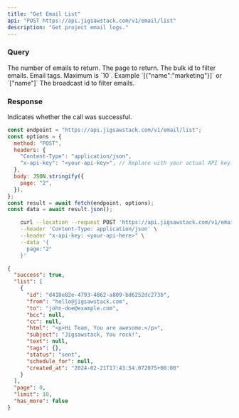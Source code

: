```yaml
---
title: "Get Email List"
api: "POST https://api.jigsawstack.com/v1/email/list"
description: "Get project email logs."
---
```


### Query

<ParamField query="limit" default="30" type="string">
  The number of emails to return.
</ParamField>

<ParamField query="page" default="1" type="string">
  The page to return.
</ParamField>

<ParamField query="bulk_id" type="string">
  The bulk id to filter emails.
</ParamField>

<ParamField body="tags" type="array<object> | array<string>">
  Email tags. Maximum is `10`. Example `[{"name":"marketing"}]` or `["name"]`
</ParamField>

<ParamField query="broadcast_id" type="string">
  The broadcast id to filter emails.
</ParamField>

<Snippet file="header.mdx" />

### Response

<ResponseField name="success" type="boolean">
  Indicates whether the call was successful.
</ResponseField>

<RequestExample>

```javascript Node.js
const endpoint = "https://api.jigsawstack.com/v1/email/list";
const options = {
  method: "POST",
  headers: {
    "Content-Type": "application/json",
    "x-api-key": "<your-api-key>", // Replace with your actual API key.
  },
  body: JSON.stringify({
    page: "2",
  }),
};
const result = await fetch(endpoint, options);
const data = await result.json();
```

```bash cURL
    curl --location --request POST 'https://api.jigsawstack.com/v1/email/list' \
    --header 'Content-Type: application/json' \
    --header "x-api-key: <your-api-here>" \
    --data '{
      page:"2"
    }'
```

</RequestExample>

<ResponseExample>

```json Response
{
  "success": true,
  "list": [
    {
      "id": "d418e82e-4793-4862-a809-bd6252dc273b",
      "from": "hello@jigsawstack.com",
      "to": "john-doe@example.com",
      "bcc": null,
      "cc": null,
      "html": "<p>Hi Team, You are awesome.</p>",
      "subject": "Jigsawstack, You rock!",
      "text": null,
      "tags": {},
      "status": "sent",
      "schedule_for": null,
      "created_at": "2024-02-21T17:43:54.072075+00:00"
    }
  ],
  "page": 0,
  "limit": 10,
  "has_more": false
}
```

</ResponseExample>
